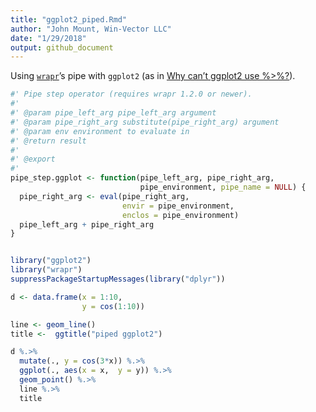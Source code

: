 ```yaml
---
title: "ggplot2_piped.Rmd"
author: "John Mount, Win-Vector LLC"
date: "1/29/2018"
output: github_document
---
```


Using [`wrapr`](https://winvector.github.io/wrapr/)'s pipe with `ggplot2` (as in [Why can’t ggplot2 use %>%?](https://community.rstudio.com/t/why-cant-ggplot2-use/4372)).

```r
#' Pipe step operator (requires wrapr 1.2.0 or newer).
#'
#' @param pipe_left_arg pipe_left_arg argument
#' @param pipe_right_arg substitute(pipe_right_arg) argument
#' @param env environment to evaluate in
#' @return result
#'
#' @export
#'
pipe_step.ggplot <- function(pipe_left_arg, pipe_right_arg,
                             pipe_environment, pipe_name = NULL) {
  pipe_right_arg <- eval(pipe_right_arg,
                         envir = pipe_environment,
                         enclos = pipe_environment)
  pipe_left_arg + pipe_right_arg
}


library("ggplot2")
library("wrapr")
suppressPackageStartupMessages(library("dplyr"))

d <- data.frame(x = 1:10,
                y = cos(1:10))

line <- geom_line()
title <-  ggtitle("piped ggplot2")

d %.>%
  mutate(., y = cos(3*x)) %.>%
  ggplot(., aes(x = x,  y = y)) %.>%
  geom_point() %.>%
  line %.>%
  title
```
